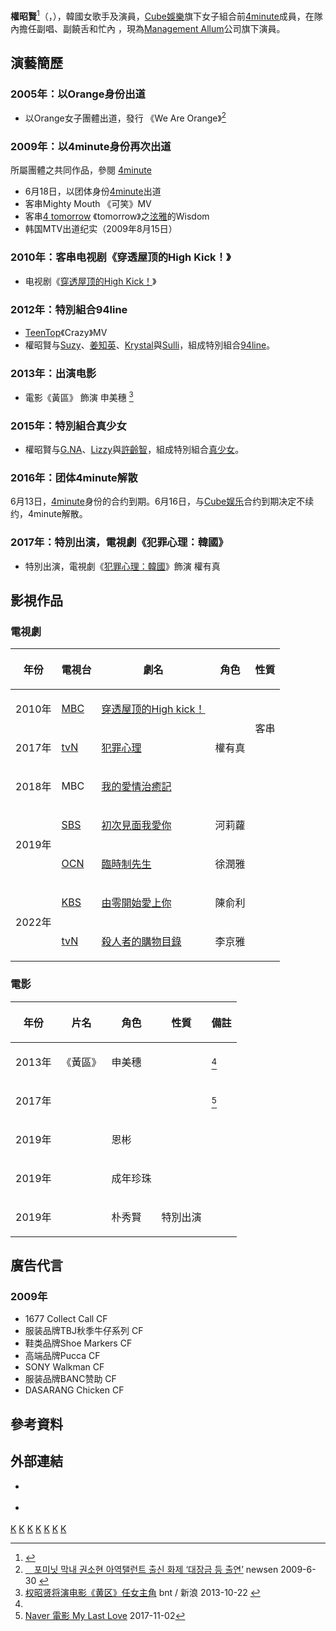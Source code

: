 {{blpsources|time=2020-12-01}}
{{藝人
|姓名 = 昭賢
|類型 = 女藝人
|圖片 = Kwon_So-hyun_arrives_at_the_red_carpet_event_of_the_Pifan_in_Bucheon_on_July_17,_2014.jpg
|圖片簡介 = 昭賢于2014年7月17日的'''《第18届富川国际奇幻电影节》开幕式红毯'''
|圖片尺寸 = 220px
|本名 = 權昭賢{{r|hanja}}
|外文名 = 권소현
|外文 = ko
|羅馬拼音 = Kwon So Hyun
|英文名 = Sohyun
|暱稱 = 
|國籍 = {{KOR}}
|出生日期 = {{birth date and age|1994|8|30}}
|出生地點 = {{KOR}}[[首爾特別市|首爾特別市]]
|逝世日期 = 
|逝世地點 = 
|職業 = [[歌手|歌手]]、[[舞者|舞者]]、[[演員|演員]]
|語言 = [[韓語|韓語]]
|教育程度 = [[東國大學|東國大學]]戲劇電影學系
|宗教信仰 =
|配偶 = 
|兒女 = 
|父母 = 
|音樂類型 = kpop
|演奏樂器 = 
|出身地 = {{KOR}}[[首爾特別市|首爾特別市]]
|出道作 = Orange、《Hot Issue》
|出道日期 = 2009年6月18日
|代表作 =
|活躍年代 = 2009年至今
|唱片公司 = [[Cube娛樂|Cube娛樂]]（2009年至2016年）
|經紀公司 = [[Cube娛樂|Cube娛樂]]（2009年至2016年）<br>935娱乐（2016年至2017年）<br>[[TheCNT|TheCNT]]（2017至2020年）<br>[[Management_Allum|Management Allum]]（2020年至今）
|網站 = 
|相關團體 = Orange、[[4minute|4minute]]、[[真少女|真少女]]、[[94line|94line]]
|獎項 = 
|IMDb = 
}}
'''權昭賢'''<ref name = "hanja">{{Cite web |url=http://tw.weibo.com/cubeent/3823525469463236 |title=Cube娛樂發文 |access-date=2016-01-30 |archive-date=2015-10-01 |archive-url=https://web.archive.org/web/20151001044137/http://tw.weibo.com/cubeent/3823525469463236 |dead-url=no }}</ref>（{{kor|k=권소현|rm=Gwon So Hyeon}}，{{bd|1994年|8月30日|||catidx=Kwon權}}），韓國女歌手及演員，[[Cube娛樂|Cube娛樂]]旗下女子組合前[[4minute|4minute]]成員，在隊內擔任副唱、副饒舌和忙內 ，現為[[Management_Allum|Management Allum]]公司旗下演員。

== 演藝簡歷 ==
=== 2005年：以Orange身份出道 ===
* 以Orange女子團體出道，發行 《We Are Orange》<ref>[http://www.newsen.com/news_view.php?news_uid=341091 　포미닛 막내 권소현 아역탤런트 출신 화제 ‘대장금 등 출연’ ] {{Wayback|url=http://www.newsen.com/news_view.php?news_uid=341091 |date=20160304195736 }} newsen 2009-6-30 {{ko}}</ref>

=== 2009年：以4minute身份再次出道 ===
所屬團體之共同作品，參閱 [[4minute|4minute]]
* 6月18日，以团体身份[[4minute|4minute]]出道
* 客串Mighty Mouth 《可笑》MV
* 客串[[4_tomorrow|4 tomorrow]] 《tomorrow》之[[金泫雅|泫雅]]的Wisdom
* 韩国MTV出道纪实（2009年8月15日）

=== 2010年：客串电视剧《穿透屋顶的High Kick！》  ===
* 电视剧《[[穿透屋顶的High_Kick！|穿透屋顶的High Kick！]]》 

=== 2012年：特別組合94line ===
*[[TeenTop|TeenTop]]《Crazy》MV
*權昭賢与[[裴秀智|Suzy]]、[[姜知英|姜知英]]、[[鄭秀晶|Krystal]]與[[崔真理|Sulli]]，組成特別組合[[94line|94line]]。

===2013年：出演电影===
*電影《黃區》 飾演 申美穗  <ref name=":0">[http://ent.sina.com.cn/m/f/k/2013-10-22/15304028571.shtml 权昭贤将演电影《黄区》任女主角] {{Wayback|url=http://ent.sina.com.cn/m/f/k/2013-10-22/15304028571.shtml |date=20171224155427 }} bnt / 新浪 2013-10-22 {{zh-cn}}</ref>

=== 2015年：特別組合真少女 ===
*權昭賢与[[G.NA|G.NA]]、[[Lizzy|Lizzy]]與[[許齡智|許齡智]]，組成特別組合[[真少女|真少女]]。

=== 2016年：团体4minute解散 ===
6月13日，[[4minute|4minute]]身份的合约到期。6月16日，与[[Cube娛樂|Cube娱乐]]合约到期决定不续约，4minute解散。

=== 2017年：特別出演，電視劇《犯罪心理：韓國》 ===
*特別出演，電視劇《[[犯罪心理：韓國|犯罪心理：韓國]]》飾演 權有真

== 影視作品 ==
=== 電視劇 ===
{| class="wikitable"
!'''年份'''
!'''電視台'''
!'''劇名'''
!'''角色'''
!'''性質'''
|-
|2010年
|[[文化廣播_(韓國)|MBC]]
|[[穿透屋顶的High_Kick！|穿透屋顶的High kick！]]
|
|rowspan="2"|客串
|-
|2017年
|[[tvN|tvN]]
|[[犯罪心理_(韩国电视剧)|犯罪心理]]
|權有真
|-
|2018年
|MBC
|[[我的愛情治癒記|我的愛情治癒記]]
|
|
|-
|rowspan="2"|2019年
|[[SBS|SBS]]
|[[初次見面我愛你_(韓國電視劇)|初次見面我愛你]]
|河莉蘿
|
|-
|[[OCN_(頻道)|OCN]]
|[[臨時制先生|臨時制先生]]
|徐潤雅
|
|-
|rowspan="2"|2022年
|[[KBS|KBS]]
|[[由零開始愛上你|由零開始愛上你]]
|陳俞利
|
|-
|[[tvN|tvN]]
|[[殺人者的購物目錄|殺人者的購物目錄]]
|李京雅
|
|}

=== 電影 ===
{| class="wikitable"
!'''年份'''
!'''片名'''
!'''角色'''
!'''性質'''
!'''備註'''
|-
|2013年
|《黃區》
|申美穗
|
|<ref name=":0" />
|-
|2017年
| {{link-ko|My Last Love|내게_남은_사랑을}}
| 
|  
| <ref>[http://movie.naver.com/movie/bi/mi/basic.nhn?code=164108 Naver 電影 My Last Love] {{Wayback|url=http://movie.naver.com/movie/bi/mi/basic.nhn?code=164108 |date=20200713042407 }}2017-11-02</ref>
|-
|2019年
| {{link-ko|生日 (電影)|생일 (영화)|沒有你的生日}}
| 恩彬
|  
|  
|-
|2019年
| {{link-ko|天衣無縫的她|감쪽같은 그녀}}
| 成年珍珠
|  
|  
|-
|2019年
| {{link-ko|黑錢（韓國電影）|블랙머니 (영화)|黑錢}}
| 朴秀賢
| 特別出演 
|  
|}

== 廣告代言 ==
=== 2009年 ===
* 1677 Collect Call CF
* 服装品牌TBJ秋季牛仔系列 CF
* 鞋类品牌Shoe Markers CF
* 高端品牌Pucca CF
* SONY Walkman CF
* 服装品牌BANC赞助 CF
* DASARANG Chicken CF

== 參考資料 ==
{{reflist}}

== 外部連結 ==
* {{twitter|4M_kkwonsso}} {{ko}}
* {{instagram|kkwonsso_94}} {{ko}}

{{4minute}}
[[Category:4minute|K]]
[[Category:韓國女歌手|K]]
[[Category:韓語流行音樂歌手|K]]
[[Category:韓國流行音樂歌手|K]]
[[Category:韓國節奏藍調歌手|K]]
[[Category:首爾特別市出身人物|K]]
[[Category:权姓|K]]